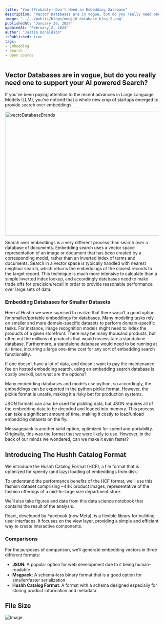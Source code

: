 ```yaml
---
title: "You (Probably) Don’t Need an Embedding Database"
description: "Vector Databases are in vogue, but do you really need one to support your AI powered Search?"
image: "../../public/blogs/omgjjd_database_blog-2.png"
publishedAt: "January 30, 2024"
updatedAt: "February 2, 2024"
author: "Justin Donaldson"
isPublished: true
tags:
- Embedding
- Search
- Open Source
---
```


## Vector Databases are in vogue, but do you really need one to support your AI powered Search?

If you’ve been paying attention to the recent advances in Large Language Models (LLM), you’ve noticed that a whole new crop of startups emerged to provide search over embeddings.

<Image
  src="/blogs/vectoDatabaseBrands.png"
  width="718"
  height="404"
  alt="vectoDatabaseBrands"
  sizes="100vw"
/>

Search over embeddings is a very different process than search over a database of documents. Embedding search uses a vector space representation of an image or document that has been created by a corresponding model, rather than an inverted index of terms and documents. Search in a vector space is typically handled with nearest neighbor search, which returns the embeddings of the closest records to the target record. This technique is much more intensive to calculate than a simple inverted index lookup, and accordingly databases need to make trade offs for precision/recall in order to provide reasonable performance over large sets of data.

### Embedding Databases for Smaller Datasets

Here at Hushh we were suprised to realize that there wasn’t a good option for smaller/portable embeddings for databases. Many modeling tasks rely on smaller and more domain-specific datasets to perform domain-specific tasks. For instance, image recognition models might need to index the products of a given storefront. There may be many thousand products, but often not the millions of products that would necessitate a standalone database. Furthermore, a standalone database would need to be running at all times, incurring a large one-time cost for any sort of embedding search functionality.

If one doesn’t have a lot of data, and doesn’t want to pay the maintenance fee on hosted embedding search, using an embedding search database is costly overkill, but what are the options?

Many embedding databases and models use python, so accordingly, the embeddings can be exported in the python pickle format. However, the pickle format is unsafe, making it a risky bet for production systems.

JSON formats can also be used for pickling data, but JSON requires all of the embedding data to be decoded and loaded into memory. This process can take a significant amount of time, making it costly to load/unload embedding datasets on the fly.

Messagepack is another solid option, optimized for speed and portability. Originally, this was the format that we were likely to use. However, in the back of our minds we wondered, can we make it even faster?

## Introducing The Hushh Catalog Format
We introduce the Hushh Catalog Format (HCF), a file format that is optimized for speedy (and lazy) loading of embeddings from disk.

To understand the performance benefits of the HCF format, we’ll use this fashion dataset comprising ~44K product images, representative of the fashion offerings of a mid-to-large size department store.

We’ll also take figures and data from this data science notebook that contains the result of the analysis.

React, developed by Facebook (now Meta), is a flexible library for building user interfaces. It focuses on the view layer, providing a simple and efficient way to create interactive components.

### Comparisons
For the purposes of comparison, we’ll generate embedding vectors in three different formats:

- **JSON**: A popular option for web development due to it being human-readable
- **Msgpack**: A schema-less binary format that is a good option for smaller/faster serialization
- **Hushh Catalog Format**: A format with a schema designed especially for storing product information and metadata.

## File Size
<div
  style={{
    display: 'flex', 
    justifyContent: 'center', 
    alignItems: 'center', 
    minHeight: '50vh', 
  }}
>
  <Image
    src="/blogs/fileSizeVector.png"
    width={518}
    height={304}
    alt="Image"
    sizes="80vw"
  />
</div>
